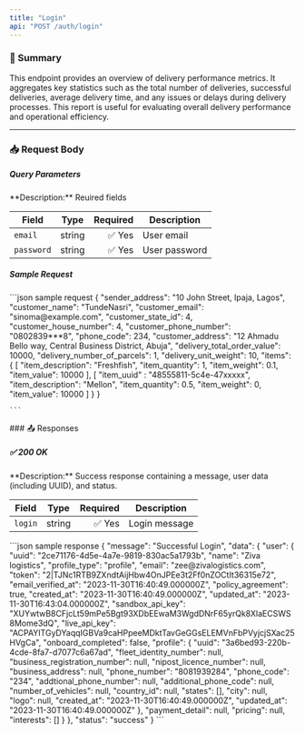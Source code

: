 ```yaml
---
title: "Login"
api: "POST /auth/login"
---
```


### 📝 Summary

This endpoint provides an overview of delivery performance metrics. It aggregates key statistics such as the total number of deliveries, successful deliveries, average delivery time, and any issues or delays during delivery processes. This report is useful for evaluating overall delivery performance and operational efficiency.


---

### 📥 Request Body
##### Query Parameters
<Expandable>
**Description:** Reuired fields

| **Field**   | **Type** | **Required** | **Description**          |
|-------------|----------|-------------:|---------------------------|
| `email`     | string   | ✅ Yes       | User email          |
| `password`  | string   | ✅ Yes       | User password                 |
</Expandable>

##### Sample Request

<Expandable>
    ```json sample request
    {
        "sender_address": "10 John Street, Ipaja, Lagos",
        "customer_name": "TundeNasri",
        "customer_email": "sinoma@example.com",
        "customer_state_id": 4,
        "customer_house_number": 4,
        "customer_phone_number": "0802839***8",
        "phone_code": 234,
        "customer_address": "12 Ahmadu Bello way, Central Business District, Abuja",
        "delivery_total_order_value": 10000,
        "delivery_number_of_parcels": 1,
        "delivery_unit_weight": 10,
        "items": {
            [
                "item_description": "Freshfish",
                "item_quantity": 1,
                "item_weight": 0.1,
                "item_value": 10000
            ],
            [
                "item_uuid" : "48555811-5c4e-47xxxxx",
                "item_description": "Mellon",
                "item_quantity": 0.5,
                "item_weight": 0,
                "item_value": 10000
            ]
        }
    }
    
    ```
</Expandable>
### 📤 Responses

##### ✅ 200 OK

<Expandable>
**Description:** Success response containing a message, user data (including UUID), and status.

| **Field**   | **Type** | **Required** | **Description**          |
|-------------|----------|-------------:|---------------------------|
| `login`   | string     | ✅ Yes       | Login message          |
</Expandable>

<ResponseExample>
    ```json sample response
   {
    "message": "Successful Login",
    "data": {
        "user": {
            "uuid": "2ce71176-4d5e-4a7e-9819-830ac5a1793b",
            "name": "Ziva logistics",
            "profile_type": "profile",
            "email": "zee@zivalogistics.com",
            "token": "2|TJNc1RTB9ZXndtAijHbw4OnJPEe3t2Ff0nZOCtIt36315e72",
            "email_verified_at": "2023-11-30T16:40:49.000000Z",
            "policy_agreement": true,
            "created_at": "2023-11-30T16:40:49.000000Z",
            "updated_at": "2023-11-30T16:43:04.000000Z",
            "sandbox_api_key": "XUYwtwB8CFjcLt59mPe5Bgt93XDbEEwaM3WgdDNrF65yrQk8XlaECSWS8Mome3dQ",
            "live_api_key": "ACPAYITGyDYaqqIGBVa9caHPpeeMDktTavGeGGsELEMVnFbPVyjcjSXac25HVgCa",
            "onboard_completed": false,
            "profile": {
                "uuid": "3a6bed93-220b-4cde-8fa7-d7077c6a67ad",
                "fleet_identity_number": null,
                "business_registration_number": null,
                "nipost_licence_number": null,
                "business_address": null,
                "phone_number": "8081939284",
                "phone_code": "234",
                "addtional_phone_number": null,
                "additional_phone_code": null,
                "number_of_vehicles": null,
                "country_id": null,
                "states": [],
                "city": null,
                "logo": null,
                "created_at": "2023-11-30T16:40:49.000000Z",
                "updated_at": "2023-11-30T16:40:49.000000Z"
            },
            "payment_detail": null,
            "pricing": null,
            "interests": []
        }
    },
    "status": "success"
}
    ```
</ResponseExample>
